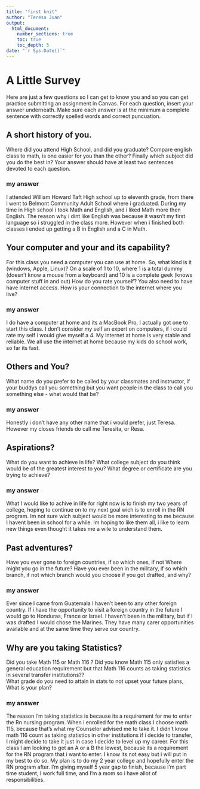 ```yaml
---
title: "first knit"
author: "Teresa Juan"
output: 
  html_document:
    number_sections: true
    toc: true
    toc_depth: 5
date: "`r Sys.Date()`"   
---
```


# A Little Survey

Here are just a few questions so I can get to know you and so you can get practice submitting an assignment in Canvas.  For each question, insert your answer underneath. Make sure each answer is at the minimum a complete sentence with correctly spelled words and correct puncuation. 

## A short history of you.  
Where did you attend High School, and did you graduate? Compare english class to math, is one easier for you than the other? Finally which subject did you do the best in? Your answer should have at least two sentences devoted to each question.  
  
### my answer 
I attended William Howard Taft High school up to eleventh grade, from there i went to Belmont Community Adult School where i graduated. During my time in High school i took Math and English, and i liked Math more then English. The reason why i dint like English was because it wasn't my first language so i struggled in the class more. However when i finished both classes i ended up getting a B in English and a C in Math.
  

     


## Your computer and your and its capability?  
 For this class  you need a computer you can use at home.  So, what kind is it (windows, Apple, Linux)?  On a scale of 1 to 10, where 1 is a total dummy (doesn't know a mouse from a keyboard) and 10 is a complete geek (knows computer stuff in and out) How do you rate yourself?  You also need to have have internet access. How is your connection to the internet where you live?

### my answer 
I do have a computer at home and its a MacBook Pro, I actually got one to start this class. I don't consider my self an expert on computers, if i could rate my self i would give myself a 4. My internet at home is very stable and reliable. We all use the internet at home because my kids do school work, so far its fast.
  
   

## Others and You?   
What name do you prefer to be called by your classmates and instructor, if your buddys call you something but you want people in the class to call you something else - what would that be? 

### my answer 
Honestly i don't have any other name that i would prefer, just Teresa. However my closes friends do call me Teresita, or Resa.    
   
 




## Aspirations?   
What do you want to achieve in life?  What college subject do you think would be of the greatest interest to you? What degree or certificate are you trying to achieve?

### my answer     
What I would like to achive in life for right now is to finish my two years of college, hoping to continue on to my next goal wich is to enroll in the RN program. Im not sure wich subject would be more interesting to me because I havent been in school for a while. Im hoping to like them all, i  like to learn new things even thought it takes me a wile to understand them. 
 




## Past adventures?  
Have you ever gone to foreign countries, if so which ones, if not Where might you go in the future?  Have you ever been in the military, if so which branch, if not which branch would you choose if you got drafted, and why?

### my answer     
Ever since I came from Guatemala I haven't been to any other foreign country. If i have the opportunity to visit a foreign country in the future I would go to Honduras, France or Israel. I haven't been in the military, but if I was drafted I would chose the Marines. They have many carer opportunities available and at the same time they serve our country.
   
  




## Why are you taking Statistics?  
Did you take Math 115 or Math 116 ?  Did you know Math 115 only satisfies a general education requirement but that Math 116 counts as taking statistics in several transfer institutions??  
What grade do you need to attain in stats to not upset your future plans, What is your plan?  
 

### my answer     
The reason I'm taking statistics is because its a requirement for me to enter the Rn nursing program. When i enrolled for the math class I choose math 115, because that's what my Counselor advised me to take it. I didn't know math 116 count as taking statistics in other institutions if i decide to transfer, I might decide to take it just in case I decide to level up my career. For this class I am looking to get an A or a B the lowest, because its a requirement for the RN program that i want to enter. I know its not easy but i will put in my best to do so. My plan is to do my 2 year college and hopefully enter the RN program after. I'm giving myself 5 year gap to finish, because I'm part time student, I work full time, and I'm a mom so i have allot of responsibilities. 
 






  




